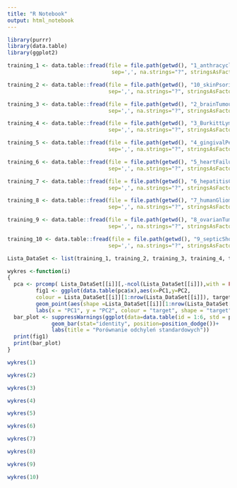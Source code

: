 ---
title: "R Notebook"
output: html_notebook
---

```{r}
library(purrr)
library(data.table)
library(ggplot2)

```

```{r}
training_1 <- data.table::fread(file = file.path(getwd(), "1_anthracyclineTaxaneChemotherapy_training.csv"), header = TRUE, 
                                 sep=',', na.strings="?", stringsAsFactors = FALSE)

training_2 <- data.table::fread(file = file.path(getwd(), "10_skinPsoriatic_training.csv"), header = TRUE, 
                                sep=',', na.strings="?", stringsAsFactors = FALSE)

training_3 <- data.table::fread(file = file.path(getwd(), "2_brainTumour_training.csv"), header = TRUE, 
                                sep=',', na.strings="?", stringsAsFactors = FALSE)

training_4 <- data.table::fread(file = file.path(getwd(), "3_BurkittLymphoma_training.csv"), header = TRUE, 
                                sep=',', na.strings="?", stringsAsFactors = FALSE)

training_5 <- data.table::fread(file = file.path(getwd(), "4_gingivalPeriodontits_training.csv"), header = TRUE, 
                                sep=',', na.strings="?", stringsAsFactors = FALSE)

training_6 <- data.table::fread(file = file.path(getwd(), "5_heartFailurFactors_training.csv"), header = TRUE, 
                                sep=',', na.strings="?", stringsAsFactors = FALSE)

training_7 <- data.table::fread(file = file.path(getwd(), "6_hepatitisC_training.csv"), header = TRUE, 
                                sep=',', na.strings="?", stringsAsFactors = FALSE)

training_8 <- data.table::fread(file = file.path(getwd(), "7_humanGlioma_training.csv"), header = TRUE, 
                                sep=',', na.strings="?", stringsAsFactors = FALSE)

training_9 <- data.table::fread(file = file.path(getwd(), "8_ovarianTumour_training.csv"), header = TRUE, 
                                sep=',', na.strings="?", stringsAsFactors = FALSE)

training_10 <- data.table::fread(file = file.path(getwd(), "9_septicShock_training.csv"), header = TRUE, 
                                sep=',', na.strings="?", stringsAsFactors = FALSE)
```

```{r}
Lista_DataSet <- list(training_1, training_2, training_3, training_4, training_5, training_6, training_7, training_8, training_9, training_10)
```

```{r}
wykres <-function(i)
{
  pca <- prcomp( Lista_DataSet[[i]][,-ncol(Lista_DataSet[[i]]),with = FALSE], center=TRUE, scale=TRUE)
         fig1 <- ggplot(data.table(pca$x),aes(x=PC1,y=PC2,
         colour = Lista_DataSet[[i]][1:nrow(Lista_DataSet[[i]]), target]))+
         geom_point(aes(shape =Lista_DataSet[[i]][1:nrow(Lista_DataSet[[i]]), target]), size = 1)+
         labs(x = "PC1", y = "PC2", colour = "target", shape = "target", title = "Wizualizacja zbioru")
  bar_plot <- suppressWarnings(ggplot(data=data.table(id = 1:6, std = pca$sdev), aes(x=id, y=std))+
              geom_bar(stat="identity", position=position_dodge())+
              labs(title = "Porównanie odchyleń standardowych"))
  print(fig1)
  print(bar_plot)
}
```

```{r}
wykres(1)
```

```{r}
wykres(2)
```

```{r}
wykres(3)
```

```{r}
wykres(4)
```

```{r}
wykres(5)
```

```{r}
wykres(6)
```

```{r}
wykres(7)
```

```{r}
wykres(8)
```

```{r}
wykres(9)
```

```{r}
wykres(10)
```